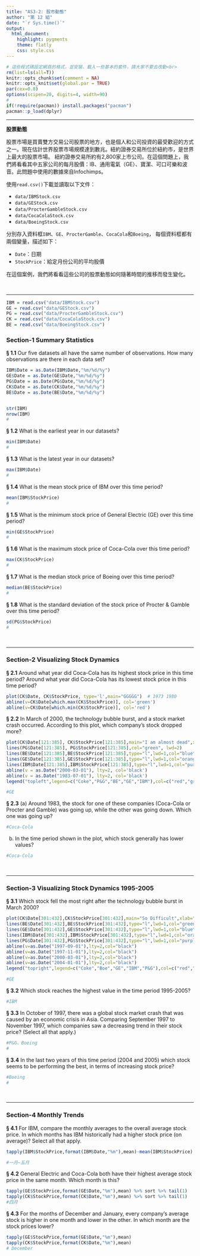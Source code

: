 ```yaml
---
title: "AS3-2: 股市動態"
author: "第 12 組"
date: "`r Sys.time()`"
output:
  html_document:
    highlight: pygments
    theme: flatly
    css: style.css
---
```


```r
# 這些程式碼設定網頁的格式，並安裝、載入一些基本的套件，請大家不要去改動<br>
rm(list=ls(all=T))
knitr::opts_chunk$set(comment = NA)
knitr::opts_knit$set(global.par = TRUE)
par(cex=0.8)
options(scipen=20, digits=4, width=90)
#
if(!require(pacman)) install.packages("pacman")
pacman::p_load(dplyr)
```
<hr>

**股票動態**

股票市場是買賣雙方交易公司股票的地方，也是個人和公司投資的最受歡迎的方式之一。現在估計世界股票市場規模達到數兆。紐約證券交易所位於紐約市，是世界上最大的股票市場。 紐約證券交易所約有2,800家上市公司。在這個問題上，我們將看看其中五家公司的每月股價：IB、通用電氣（GE）、寶潔、可口可樂和波音。此問題中使用的數據來自Infochimps。

使用`read.csv()`下載並讀取以下文件：

+ `data/IBMStock.csv`
+ `data/GEStock.csv`
+ `data/ProcterGambleStock.csv`
+ `data/CocaColaStock.csv`
+ `data/BoeingStock.csv` 

分別存入資料框`IBM`、`GE`、`ProcterGamble`、`CocaCola`和`Boeing`，
每個資料框都有兩個變量，描述如下：

+ `Date`：日期
+ `StockPrice`：給定月份公司的平均股價

在這個案例，我們將看看這些公司的股票動態如何隨著時間的推移而發生變化。

<br><hr>
```r
IBM = read.csv("data/IBMStock.csv")
GE = read.csv("data/GEStock.csv")
PG = read.csv("data/ProcterGambleStock.csv")
CK = read.csv("data/CocaColaStock.csv")
BE = read.csv("data/BoeingStock.csv")
```


###  Section-1 Summary Statistics

__§ 1.1__ Our five datasets all have the same number of observations. How many observations are there in each data set?
```r
IBM$Date = as.Date(IBM$Date,"%m/%d/%y")
GE$Date = as.Date(GE$Date,"%m/%d/%y")
PG$Date = as.Date(PG$Date,"%m/%d/%y")
CK$Date = as.Date(CK$Date,"%m/%d/%y")
BE$Date = as.Date(BE$Date,"%m/%d/%y")


str(IBM)
nrow(IBM)
#
```


__§ 1.2__ What is the earliest year in our datasets?
```r
min(IBM$Date)
#
```

__§ 1.3__ What is the latest year in our datasets?
```r
max(IBM$Date)
#
```

__§ 1.4__ What is the mean stock price of IBM over this time period?
```r
mean(IBM$StockPrice)
#
```

__§ 1.5__ What is the minimum stock price of General Electric (GE) over this time period?
```r
min(GE$StockPrice)
#
```

__§ 1.6__ What is the maximum stock price of Coca-Cola over this time period?
```r
max(CK$StockPrice)
#
```

__§ 1.7__ What is the median stock price of Boeing over this time period?
```r
median(BE$StockPrice)
#
```

__§ 1.8__ What is the standard deviation of the stock price of Procter & Gamble over this time period?
```r
sd(PG$StockPrice)
#
```

<br><hr>

###  Section-2 Visualizing Stock Dynamics

__§ 2.1__ Around what year did Coca-Cola has its highest stock price in this time period? Around what year did Coca-Cola has its lowest stock price in this time period?
```r
plot(CK$Date, CK$StockPrice, type='l',main="GGGGG")  # 1973 1980
abline(v=CK$Date[which.max(CK$StockPrice)], col='green')
abline(v=CK$Date[which.min(CK$StockPrice)], col='red')
```


__§ 2.2__ In March of 2000, the technology bubble burst, and a stock market crash occurred. According to this plot, which company's stock dropped more?
```r
plot(CK$Date[121:385], CK$StockPrice[121:385],main="I am almost dead",xlab="Date",ylab="StockPrice",type='l', col='red', lwd=1,ylim=c(0,210))
lines(PG$Date[121:385], PG$StockPrice[121:385],col="green", lwd=2)
lines(BE$Date[121:385],BE$StockPrice[121:385],type="l",lwd=1,col="blue")
lines(GE$Date[121:385],GE$StockPrice[121:385],type="l",lwd=1,col="orange")
lines(IBM$Date[121:385],IBM$StockPrice[121:385],type="l",lwd=1,col="purple")
abline(v = as.Date("2000-03-01"), lty=2, col='black')
abline(v = as.Date("1983-07-01"), lty=2, col='black')
legend("topleft",legend=c("Coke","P&G","BE","GE","IBM"),col=c("red","green","blue","orange","purple"),lwd=2,cex=0.8)

#GE
```

__§ 2.3__ (a) Around 1983, the stock for one of these companies (Coca-Cola or Procter and Gamble) was going up, while the other was going down. Which one was going up? 
```r
#Coca-Cola
```

(b) In the time period shown in the plot, which stock generally has lower values?
```r
#Coca-Cola
```


<br><hr>

###  Section-3 Visualizing Stock Dynamics 1995-2005

__§ 3.1__ Which stock fell the most right after the technology bubble burst in March 2000?
```r
plot(CK$Date[301:432],CK$StockPrice[301:432],main="So Difficult",xlab="Date",ylab="StockPrice",type="l",lwd=2,col="red",ylim=c(0,210))
lines(BE$Date[301:432],BE$StockPrice[301:432],type="l",lwd=1,col="green")
lines(GE$Date[301:432],GE$StockPrice[301:432],type="l",lwd=1,col="blue")
lines(IBM$Date[301:432],IBM$StockPrice[301:432],type="l",lwd=1,col="orange")
lines(PG$Date[301:432],PG$StockPrice[301:432],type="l",lwd=1,col="purple")
abline(v=as.Date("1997-09-01"),lty=2,col="black")
abline(v=as.Date("1997-11-01"),lty=2,col="black")
abline(v=as.Date("2000-03-01"),lty=2,col="black")
abline(v=as.Date("2004-01-01"),lty=2,col="black")
legend("topright",legend=c("Coke","Boe","GE","IBM","P&G"),col=c("red","green","blue","orange","purple"),lwd=3,cex=0.9)

#GE
```

__§ 3.2__ Which stock reaches the highest value in the time period 1995-2005?
```r
#IBM

```

__§ 3.3__ In October of 1997, there was a global stock market crash that was caused by an economic crisis in Asia. Comparing September 1997 to November 1997, which companies saw a decreasing trend in their stock price? (Select all that apply.)
```r
#P&G、Boeing
#
```

__§ 3.4__ In the last two years of this time period (2004 and 2005) which stock seems to be performing the best, in terms of increasing stock price?
```r
#Boeing
#
```


<br><hr>


###  Section-4 Monthly Trends

__§ 4.1__ For IBM, compare the monthly averages to the overall average stock price. In which months has IBM historically had a higher stock price (on average)? Select all that apply.
```r
tapply(IBM$StockPrice,format(IBM$Date,"%m"),mean)-mean(IBM$StockPrice)

#一月~五月
```

__§ 4.2__ General Electric and Coca-Cola both have their highest average stock price in the same month. Which month is this?
```r
tapply(GE$StockPrice,format(GE$Date,"%m"),mean) %>% sort %>% tail(1)
tapply(CK$StockPrice,format(CK$Date,"%m"),mean) %>% sort %>% tail(1)
#四月
```

__§ 4.3__ For the months of December and January, every company's average stock is higher in one month and lower in the other. In which month are the stock prices lower?
```r
tapply(GE$StockPrice,format(GE$Date,"%m"),mean)
tapply(CK$StockPrice,format(CK$Date,"%m"),mean)
# December
```

<br><br><br>

